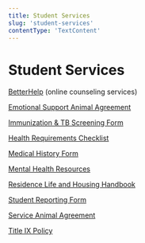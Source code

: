 ```yaml
---
title: Student Services
slug: 'student-services'
contentType: 'TextContent'
---
```


# Student Services

[BetterHelp](http://betterhelp.com) (online counseling services)

[Emotional Support Animal Agreement ](http://make.sc/esa-agreement)

[Immunization & TB Screening Form](https://drive.google.com/file/d/1mgxXLFwkNxcq-Is8crbZMUMvc5oEmT6N/view)

[Health Requirements Checklist](https://drive.google.com/file/d/1IiTDCfFZqoPXSdgUOKJUaBjrTPO2yWKJ/view?usp=sharing)

[Medical History Form](https://drive.google.com/file/d/1jJQYXOpTKPnirWlC0aCzfwMmWbmC3C7a/view)

[Mental Health Resources](http://make.sc/mental-health-resources)

[Residence Life and Housing Handbook](http://make.sc/res-life-handbook)

[Student Reporting Form](http://make.sc/student-reporting-form)

[Service Animal Agreement](http://make.sc/service-animal-agreement)

[Title IX Policy](https://www.dominican.edu/sites/default/files/2020-11/title_ix_policy_dhr_policy_for_employees-after-aug14.pdf)
